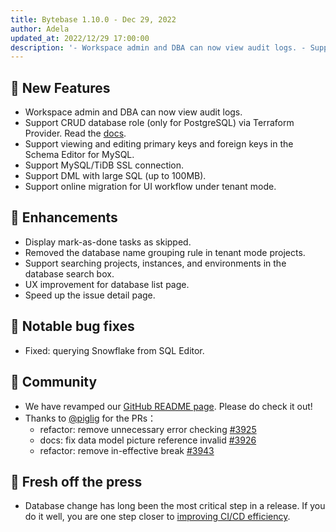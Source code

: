 ```yaml
---
title: Bytebase 1.10.0 - Dec 29, 2022
author: Adela
updated_at: 2022/12/29 17:00:00
description: '- Workspace admin and DBA can now view audit logs. - Support CRUD database role (only for PostgreSQL) via Terraform Provider. - Support viewing and editing primary keys and foreign keys in the Schema editor for MySQL. - Support MySQL/TiDB SSL connection.'
---
```



## 🚀 New Features

- Workspace admin and DBA can now view audit logs.
- Support CRUD database role (only for PostgreSQL) via Terraform Provider. Read the [docs](https://registry.terraform.io/providers/bytebase/bytebase/latest/docs/resources/database_role).
- Support viewing and editing primary keys and foreign keys in the Schema Editor for MySQL.
- Support MySQL/TiDB SSL connection.
- Support DML with large SQL (up to 100MB).
- Support online migration for UI workflow under tenant mode.

## 🎄 Enhancements

- Display mark-as-done tasks as skipped.
- Removed the database name grouping rule in tenant mode projects.
- Support searching projects, instances, and environments in the database search box.
- UX improvement for database list page.
- Speed up the issue detail page.

## 🐞 Notable bug fixes

- Fixed: querying Snowflake from SQL Editor.

## 🎠 Community

- We have revamped our [GitHub README page](https://github.com/bytebase). Please do check it out!
- Thanks to [@piglig](https://github.com/piglig) for the PRs：
  - refactor: remove unnecessary error checking [#3925](https://github.com/bytebase/bytebase/pull/3925)
  - docs: fix data model picture reference invalid [#3926](https://github.com/bytebase/bytebase/pull/3926)
  - refactor: remove in-effective break [#3943](https://github.com/bytebase/bytebase/pull/3943)

## 📰 Fresh off the press

- Database change has long been the most critical step in a release. If you do it well, you are one step closer to [improving CI/CD efficiency](https://www.bytebase.com/blog/database-cicd-best-practice).

<InstallUpgrade />
